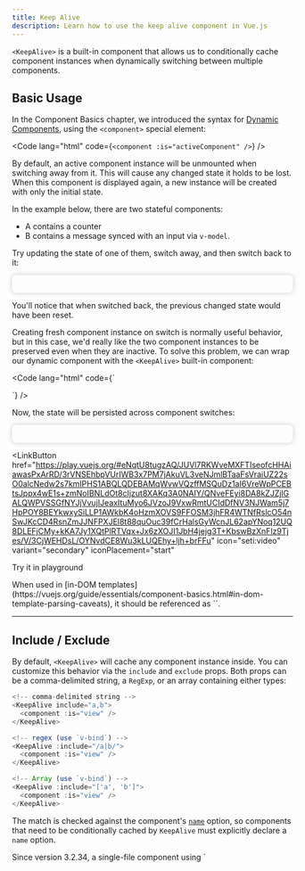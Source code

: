 ```yaml
---
title: Keep Alive
description: Learn how to use the keep alive component in Vue.js
---
```



`<KeepAlive>` is a built-in component that allows us to conditionally cache component instances when dynamically switching between multiple components.

## Basic Usage
In the Component Basics chapter, we introduced the syntax for [Dynamic Components](https://vuejs.org/guide/essentials/component-basics.html#dynamic-components), using the `<component>` special element:

<Code
lang="html"
code={`
<component :is="activeComponent" />
`}
/>

By default, an active component instance will be unmounted when switching away from it. This will cause any changed state it holds to be lost. When this component is displayed again, a new instance will be created with only the initial state.

In the example below, there are two stateful components: 
- A contains a counter
- B contains a message synced with an input via `v-model`. 

Try updating the state of one of them, switch away, and then switch back to it:

<div style="padding: 1rem; background-color: balck; border-radius: 0.5rem; box-shadow: 0 0 10px rgba(0, 0, 0, 0.2);">
 <CompSelector client:load/>
</div>

You'll notice that when switched back, the previous changed state would have been reset.

Creating fresh component instance on switch is normally useful behavior, but in this case, we'd really like the two component instances to be preserved even when they are inactive. To solve this problem, we can wrap our dynamic component with the `<KeepAlive>` built-in component:

<Code
lang="html"
code={`
<!-- Inactive components will be cached! -->
<KeepAlive>
  <component :is="activeComponent" />
</KeepAlive>
`}
/>

Now, the state will be persisted across component switches:

<div style="padding: 1rem; background-color: balck; border-radius: 0.5rem; box-shadow: 0 0 10px rgba(0, 0, 0, 0.2);">
 <CompSelector client:load/>
</div>

<LinkButton
href="https://play.vuejs.org/#eNqtU8tugzAQ/JUVl7RKWveMXFTIseofcHHAiawasPxArRD/3rVNSEhbpVUrIWB3x7PM7jAkuVL3veNJmlBTaaFsVraiUZ22sO0alcNedw2s7kmIPHS1ABQLQDEBAMqWvwVQzffMSQuDz1aI6VreWpPCEBtsJppx4wE1s+zmNoIBNLdOt8cIjzut8XAKq3A0NAIY/QNveFEyi8DA8kZJZjlGALQWPVSSGfNYJjVvujIJeaxItuMyo6JVzoJ9VxwRmtUCIdDfNV3NJWam5j7HpPOY8BEYkwxySiLLP1AWkbK4oHzmXOVS9FFOSM3jhFR4WTNfRslcO54nSwJKcCD4RsnZmJJNFPXJEl8t88quOuc39fCrHalsGyWcnJL62apYNoq12UQ8DLEFjCMy+kKA7Jy1XQtPlRTVqx+Jx6zXOJI1JbH4jejg3T+KbswBzXnFlz9Tjes/V/3CjWEHDsL/OYNvdCE8Wu3kLUQEhy+ljh+brFFu"
icon="seti:video"
variant="secondary"
iconPlacement="start"
>
Try it in playground
</LinkButton>

<Aside type="note">
When used in [in-DOM templates](https://vuejs.org/guide/essentials/component-basics.html#in-dom-template-parsing-caveats), it should be referenced as `<keep-alive>`.
</Aside>

---

## Include / Exclude​
By default, `<KeepAlive>` will cache any component instance inside. You can customize this behavior via the `include` and `exclude` props. Both props can be a comma-delimited string, a `RegExp`, or an array containing either types:

```js
<!-- comma-delimited string -->
<KeepAlive include="a,b">
  <component :is="view" />
</KeepAlive>

<!-- regex (use `v-bind`) -->
<KeepAlive :include="/a|b/">
  <component :is="view" />
</KeepAlive>

<!-- Array (use `v-bind`) -->
<KeepAlive :include="['a', 'b']">
  <component :is="view" />
</KeepAlive>
```

The match is checked against the component's [`name`](https://vuejs.org/api/options-misc.html#name) option, so components that need to be conditionally cached by `KeepAlive` must explicitly declare a `name` option.

<Aside type="tip">
Since version 3.2.34, a single-file component using `<script setup>` will automatically infer its `name` option based on the filename, removing the need to manually declare the name.
</Aside>

---

## Max Cached Instances​
You can limit the maximum number of component instances that can be cached via the `max` prop. When `max` is specified, `<KeepAlive>` behaves like an [LRU cache](https://en.wikipedia.org/wiki/Cache_replacement_policies#Least_recently_used_(LRU)): if the number of cached instances is about to exceed the specified max count, the least recently accessed cached instance will be destroyed to make room for the new one.

<Code
lang="js"
code={`
<KeepAlive :max="10">
  <component :is="activeComponent" />
</KeepAlive>
`}
/>

---

Lifecycle of Cached Instance​
When a component instance is removed from the DOM but is part of a component tree cached by `<KeepAlive>`, it goes into a deactivated state instead of being unmounted. When a component instance is inserted into the DOM as part of a cached tree, it is activated.

A kept-alive component can register lifecycle hooks for these two states using [`activated`](https://vuejs.org/api/options-lifecycle.html#activated) and [`deactivated`](https://vuejs.org/api/options-lifecycle.html#deactivated) hooks:

<Code
lang="js"
code={`export default {
  activated() {
    // called on initial mount
    // and every time it is re-inserted from the cache
  },
  deactivated() {
    // called when removed from the DOM into the cache
    // and also when unmounted
  }
}`}
/>

Note that:

- `activated` is also called on mount, and `deactivated` on unmount.

- Both hooks work for not only the root component cached by `<KeepAlive>`, but also the descendant components in the cached tree.

---

**Related**

- [`<KeepAlive>` API reference](https://vuejs.org/api/built-in-components.html#keepalive)


## Quiz
<Quiz title="What is the primary purpose of the `<KeepAlive>` component in Vue.js?">
 <QuizOption>To animate transitions between components</QuizOption>
 <QuizOption correct>To cache component instances and preserve their state when switching dynamically</QuizOption>
 <QuizOption>To prevent components from rendering</QuizOption>
 <QuizOption>To force components to always re-mount</QuizOption>
</Quiz>